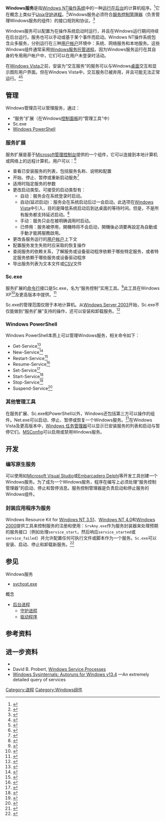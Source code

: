 {{NoteTA|G1=IT|G2=Windows}}
'''Windows服务'''是指[[Windows_NT|Windows NT]][[操作系统|操作系统]]中的一种[[后台进程|运行在后台]]的计算机程序。<ref name="Services snap-in">{{Cite web|url=http://technet.microsoft.com/en-us/library/cc783643%28v=ws.10%29.aspx|title=Services overview|accessdate=29 March 2013|work=[[TechNet|TechNet]]|publisher=Microsoft|archive-date=2016-03-05|archive-url=https://web.archive.org/web/20160305193650/https://technet.microsoft.com/en-us/library/cc783643(v=ws.10).aspx}}</ref>它在概念上类似于[[UNIX|Unix]][[守护进程|守护进程]]。<ref name="Services snap-in">{{Cite web|url=http://technet.microsoft.com/en-us/library/cc783643%28v=ws.10%29.aspx|title=Services overview|accessdate=29 March 2013|work=[[TechNet|TechNet]]|publisher=Microsoft}}</ref>Windows服务必须符合[[服务控制管理器|服务控制管理器]]（负责管理Windows服务的组件）的接口规则和协议。<ref name="Service MSDN">{{Cite web|url=http://msdn2.microsoft.com/en-us/library/ms685141.aspx|title=Services|accessdate=29 March 2013|work=[[微软开发者网络|Microsoft Developer Network]]|publisher=Microsoft|archive-date=2008-04-08|archive-url=https://web.archive.org/web/20080408155759/http://msdn2.microsoft.com/en-us/library/ms685141.aspx}}</ref>

Windows服务可以配置为在操作系统启动时运行，并且在Windows运行期间持续在后台运行。服务也可以手动或基于某个事件而启动。<span class="cx-segment" data-segmentid="65"></span>Windows NT操作系统包含众多服务，分别运行在三种[[用户|用户帐户]]环境中：系统、网络服务和本地服务。这些Windows组件通常采用[[Svchost.exe|Windows服务托管进程]]。因为Windows服务运行在其自身的专用用户帐户中，它们可以在用户未登录时活动。

在[[Windows_Vista|Windows Vista]]之前，安装为“交互服务”的服务可以与Windows[[桌面|桌面]]交互和显示图形用户界面。但在Windows Vista中，交互服务已被弃用，并且可能无法正常运行。<ref>{{Cite web|url=http://technet.microsoft.com/en-us/magazine/2008.06.elevation.aspx|title=New Elevation PowerToys for Windows Vista|accessdate=21 June 2013|date=June 2008|work=TechNet Magazine|publisher=[[微软|Microsoft]]|quote=The service CmdAsSystem is configured  as interactive whose support is being deprecated. The service may not function properly. The problem is that this script tries to create and start an interactive service. Interactive services will not function correctly due to Session 0 Isolation in Windows Vista.|archive-date=2016-08-21|archive-url=https://web.archive.org/web/20160821093137/https://technet.microsoft.com/en-us/magazine/2008.06.elevation.aspx}}</ref><ref>{{Cite web|url=http://msdn.microsoft.com/en-us/windows/hardware/gg463428.aspx|title=Services in Windows|accessdate=21 June 2013|date=18 October 2010|work=[[微软开发者网络|MSDN]]|publisher=[[微软|Microsoft]]|archive-date=2013-12-24|archive-url=https://web.archive.org/web/20131224162638/http://msdn.microsoft.com/en-us/windows/hardware/gg463428.aspx}}</ref>

== 管理 ==
Windows管理员可以管理服务，通过：
* “服务”扩展（在Windows[[控制面板|控制面板]]的“管理工具”中）
* Sc.exe
* [[Windows_PowerShell|Windows PowerShell]]

=== 服务扩展 ===
服务扩展是基于[[Microsoft管理控制台|Microsoft管理控制台]]提供的一个组件，它可以连接到本地计算机或网络上的远程计算机，用户可以：<ref name="Services snap-in">{{Cite web|url=http://technet.microsoft.com/en-us/library/cc783643%28v=ws.10%29.aspx|title=Services overview|accessdate=29 March 2013|work=[[TechNet|TechNet]]|publisher=Microsoft}}</ref>
* 查看已安装服务的列表，包括服务名称、说明和配置
* 开始、停止、暂停或重新启动服务<ref name="technet-start">{{Cite web|url=http://technet.microsoft.com/en-us/library/cc736564%28v=WS.10%29.aspx|title=Start, stop, pause, resume, or restart a service|accessdate=29 March 2013|work=[[TechNet|TechNet]]|publisher=Microsoft|archive-date=2016-07-14|archive-url=https://web.archive.org/web/20160714060439/https://technet.microsoft.com/en-us/library/cc736564(v=ws.10).aspx}}</ref> 
* 适用时指定服务的参数
* 更改启动类型。可接受的启动类型有：
** 自动：服务会在系统登录时启动。
** 自动(延迟启动)：服务会在系统启动后过一会启动。此选项在[[Windows_Vista|Windows Vista]]中引入，目的是降低系统启动后到达桌面的等待时间。但是，不是所有服务都支持延迟启动。<ref>{{Cite web|url=http://msdn.microsoft.com/en-us/library/system.serviceprocess.serviceinstaller.delayedautostart.aspx|title=ServiceInstaller.DelayedAutoStart Property (System.ServiceProcess)|accessdate=April 2013|publisher=Microsoft|postscript=See Remarks section|archive-date=2017-12-01|archive-url=https://web.archive.org/web/20171201182117/https://msdn.microsoft.com/en-us/library/system.serviceprocess.serviceinstaller.delayedautostart.aspx}}</ref>
** 手动：服务只会在被明确调用时启动。
** 已停用：服务被停用，開機時将不会启动，開機後必須要再設定為自動或手動才能將服務啟用。
* 更改各服务运行的[[用户|用户帐户]]上下文
* 配置服务发生失败时应采取的恢复操作
* 查阅服务的依赖关系，了解服务或设备驱动程序依赖于哪些特定服务，或者特定服务依赖于哪些服务或设备驱动程序
* 导出服务列表为文本文件或[[逗号分隔值|CSV]]文件

=== Sc.exe ===
服务扩展的[[命令行界面|命令行]]接口是Sc.exe，名为“服务控制”实用工具。<ref>{{Cite web|url=http://support.microsoft.com/kb/251192|title=How to create a Windows service by using Sc.exe|accessdate=29 March 2013|date=11 September 2011|work=Support|publisher=Microsoft|archive-date=2015-03-03|archive-url=https://web.archive.org/web/20150303192857/http://support.microsoft.com/kb/251192}}</ref>此工具在Windows XP<ref>{{Cite web|url=http://technet.microsoft.com/en-us/library/bb490995.aspx|title=Command-line reference A-Z: SC|accessdate=8 January 2014|work=[[TechNet|TechNet]]|publisher=[[微软|Microsoft]]|archive-date=2018-02-03|archive-url=https://web.archive.org/web/20180203082408/https://technet.microsoft.com/en-us/library/bb490995.aspx}}</ref>及更高版本中提供。<ref name="sc.exe">{{Cite web|url=http://technet.microsoft.com/en-us/library/cc754599.aspx|title=Command-Line Reference: Sc|accessdate=8 January 2014|work=[[TechNet|TechNet]]|publisher=[[微软|Microsoft]]|quote=Windows 7, Windows 8, Windows Server 2003, Windows Server 2003 R2, Windows Server 2003 with SP1, Windows Server 2003 with SP2, Windows Server 2008, Windows Server 2008 R2, Windows Server 2012, Windows Vista|archive-date=2017-08-26|archive-url=https://web.archive.org/web/20170826161635/https://technet.microsoft.com/en-us/library/cc754599.aspx}}</ref>

Sc.exe的管理范围仅限于本地计算机。从[[Windows_Server_2003|Windows Server 2003]]开始，Sc.exe不仅能做到“服务扩展”支持的操作，还可以安装和卸载服务。<ref name="sc.exe">{{Cite web|url=http://technet.microsoft.com/en-us/library/cc754599.aspx|title=Command-Line Reference: Sc|accessdate=8 January 2014|work=[[TechNet|TechNet]]|publisher=[[微软|Microsoft]]|quote=Windows 7, Windows 8, Windows Server 2003, Windows Server 2003 R2, Windows Server 2003 with SP1, Windows Server 2003 with SP2, Windows Server 2008, Windows Server 2008 R2, Windows Server 2012, Windows Vista}}</ref>

=== Windows PowerShell ===
Windows PowerShell本质上可以管理Windows服务，相关命令如下：
* Get-Service<ref>{{Cite web|url=http://technet.microsoft.com/library/hh849804.aspx|title=Get-Service|accessdate=29 March 2013|work=TechNet|publisher=Microsoft|archive-date=2016-03-08|archive-url=https://web.archive.org/web/20160308201430/https://technet.microsoft.com/library/hh849804.aspx}}</ref>
* New-Service<ref>{{Cite web|url=http://technet.microsoft.com/en-US/library/hh849830.aspx|title=New-Service|accessdate=29 March 2013|work=TechNet|publisher=Microsoft|archive-date=2016-10-25|archive-url=https://web.archive.org/web/20161025022612/https://technet.microsoft.com/en-us/library/hh849830.aspx}}</ref>
* Restart-Service<ref>{{Cite web|url=http://technet.microsoft.com/en-US/library/hh849823.aspx|title=Restart-Service|accessdate=29 March 2013|work=TechNet|publisher=Microsoft|archive-date=2016-10-25|archive-url=https://web.archive.org/web/20161025022948/https://technet.microsoft.com/en-us/library/hh849823.aspx}}</ref>
* Resume-Service<ref>{{Cite web|url=http://technet.microsoft.com/en-US/library/hh849811.aspx|title=Resume-Service|accessdate=29 March 2013|work=TechNet|publisher=Microsoft|archive-date=2016-10-25|archive-url=https://web.archive.org/web/20161025022756/https://technet.microsoft.com/en-us/library/hh849811.aspx}}</ref>
* Set-Service<ref>{{Cite web|url=http://technet.microsoft.com/en-US/library/hh849849.aspx|title=Set-Service|accessdate=29 March 2013|work=TechNet|publisher=Microsoft|archive-date=2016-10-25|archive-url=https://web.archive.org/web/20161025014441/https://technet.microsoft.com/en-us/library/hh849849.aspx}}</ref>
* Start-Service<ref>{{Cite web|url=http://technet.microsoft.com/en-US/library/hh849825.aspx|title=Start-Service|accessdate=29 March 2013|work=TechNet|publisher=Microsoft|archive-date=2016-10-25|archive-url=https://web.archive.org/web/20161025022747/https://technet.microsoft.com/en-us/library/hh849825.aspx}}</ref>
* Stop-Service<ref>{{Cite web|url=http://technet.microsoft.com/en-US/library/hh849790.aspx|title=Stop-Service|accessdate=29 March 2013|work=TechNet|publisher=Microsoft|archive-date=2016-10-25|archive-url=https://web.archive.org/web/20161025022246/https://technet.microsoft.com/en-us/library/hh849790.aspx}}</ref>
* Suspend-Service<ref>{{Cite web|url=http://technet.microsoft.com/en-US/library/hh849791.aspx|title=Suspend-Service|accessdate=29 March 2013|work=TechNet|publisher=Microsoft|archive-date=2016-10-25|archive-url=https://web.archive.org/web/20161025024319/https://technet.microsoft.com/en-us/library/hh849791.aspx}}</ref>

=== 其他管理工具 ===
在服务扩展、Sc.exe和PowerShell以外，Windows还包括第三方可以操作的组件。Net.exe可以启动、停止、暂停或恢复一个Windows服务。<ref>{{Cite web|url=http://technet.microsoft.com/en-us/library/cc736564%28v=ws.10%29.aspx|title=Start, stop, pause, resume, or restart a service|accessdate=8 January 2014|work=[[TechNet|TechNet]]|publisher=[[微软|Microsoft]]|archive-date=2016-07-14|archive-url=https://web.archive.org/web/20160714060439/https://technet.microsoft.com/en-us/library/cc736564(v=ws.10).aspx}}</ref>在Windows Vista及更高版本中，[[任务管理器_(Windows元件)|Windows 任务管理器]]可以显示已安装服务的列表和启动与暂停它们。[[MSConfig|MSConfig]]可以启用或禁用Windows服务。

== 开发 ==

=== 编写原生服务 ===
可以使用如[[Microsoft_Visual_Studio|Microsoft Visual Studio]]或[[Delphi|Embarcadero Delphi]]等开发工具创建一个Windows服务。为了成为一个Windows服务，程序在编写上必须处理“服务控制管理器”的启动、停止和暂停消息。服务控制管理器是负责启动和停止服务的Windows组件。

=== 封装应用程序为服务 ===
Windows Resource Kit for [[Windows_NT_3.51|Windows NT 3.51]]、[[Windows_NT_4.0|Windows NT 4.0]]和[[Windows_2000|Windows 2000]]提供工具来控制服务的注册和使用：<code>SrvAny.exe</code>作为服务封装器来处理预期的服务接口（例如处理<code>service_start</code>，然后响应<code>service_started</code>或<code>service_failed</code>）并允许配置任何可执行文件或脚本作为一个服务。<code>Sc.exe</code>可以安装、启动、停止和卸载新服务。<ref>{{Cite web|url=http://support.microsoft.com/kb/137890|title=How To Create a User-Defined Service|accessdate=29 March 2013|work=Support|publisher=Microsoft|archive-date=2015-03-02|archive-url=https://web.archive.org/web/20150302000727/http://support.microsoft.com/kb/137890}}</ref>

== 参见 ==
; Windows服务
* [[svchost.exe|svchost.exe]]
; 概念
* [[后台进程|后台进程]]
** [[守护进程|守护进程]]
** [[驱动程序|驱动程序]]

== 参考资料 ==
{{Reflist|30em}}

== 进一步资料 ==
* {{Cite web|url=http://windowsitpro.com/windows/what-are-errorcontrol-start-and-type-values-under-services-subkeys|title=What are the ErrorControl, Start and Type values under the Services subkeys?|accessdate=2013-03-29|date=1999-03-05|last=Savill|first=John|work={{tsl|en|Windows IT Pro||Windows IT Pro}}|publisher={{tsl|en|Penton Media||Penton Media}}|archive-date=2013-06-29|archive-url=https://web.archive.org/web/20130629055926/http://windowsitpro.com/windows/what-are-errorcontrol-start-and-type-values-under-services-subkeys|dead-url=yes}}
* David B. Probert, [http://www.i.u-tokyo.ac.jp/edu/training/ss/lecture/new-documents/Lectures/11-WindowsServices/WindowsServices.ppt Windows Service Processes] {{Wayback|url=http://www.i.u-tokyo.ac.jp/edu/training/ss/lecture/new-documents/Lectures/11-WindowsServices/WindowsServices.ppt |date=20131219024318 }}
* [https://technet.microsoft.com/en-us/sysinternals/bb963902.aspx Windows Sysinternals: Autoruns for Windows v13.4] {{Wayback|url=https://technet.microsoft.com/en-us/sysinternals/bb963902.aspx |date=20170704052715 }}—An extremely detailed query of services
{{Microsoft Windows components}}

[[Category:进程|Category:进程]]
[[Category:Windows组件|Category:Windows组件]]